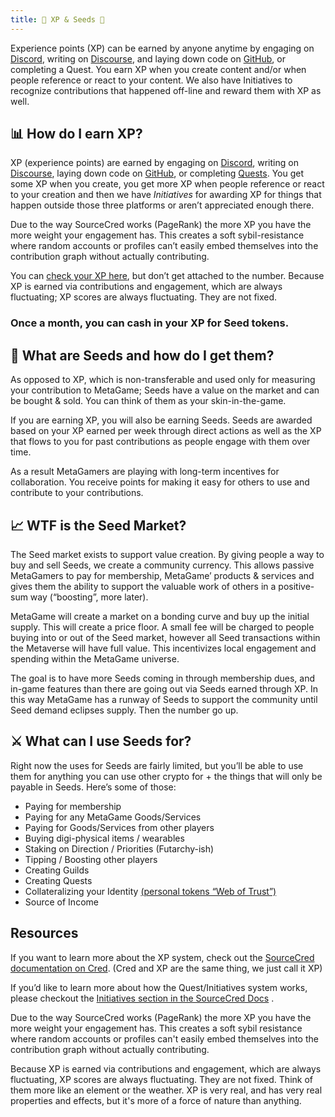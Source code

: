 ```yaml
---
title: 🧬 XP & Seeds 🌱
---
```


Experience points (XP) can be earned by anyone anytime by engaging on [Discord](https://discord.gg/ZqdPP9b), writing on [Discourse](https://metagame.trydiscourse.com/), and laying down code on [GitHub](https://github.com/metafam/), or completing a Quest. You earn XP when you create content and/or when people reference or react to your content. We also have Initiatives to recognize contributions that happened off-line and reward them with XP as well. 

## 📊 How do I earn XP?

XP (experience points) are earned by engaging on [Discord](https://discord.gg/ZqdPP9b), writing on [Discourse](https://metagame.trydiscourse.com/), laying down code on [GitHub](https://github.com/metafam/), or completing [Quests](https://forum.metagame.wtf/c/quest/5/l/latest?board=default). You get some XP when you create, you get more XP when people reference or react to your creation and then we have _Initiatives_ for awarding XP for things that happen outside those three platforms or aren’t appreciated enough there.

Due to the way SourceCred works (PageRank) the more XP you have the more weight your engagement has. This creates a soft sybil-resistance where random accounts or profiles can’t easily embed themselves into the contribution graph without actually contributing.

You can [check your XP here](https://metafam.github.io/XP/#/explorer), but don’t get attached to the number. Because XP is earned via contributions and engagement, which are always fluctuating; XP scores are always fluctuating. They are not fixed.

### Once a month, you can cash in your XP for Seed tokens.

## 🌱 What are Seeds and how do I get them?

As opposed to XP, which is non-transferable and used only for measuring your contribution to MetaGame; Seeds have a value on the market and can be bought & sold. You can think of them as your skin-in-the-game.

If you are earning XP, you will also be earning Seeds. Seeds are awarded based on your XP earned per week through direct actions as well as the XP that flows to you for past contributions as people engage with them over time.

As a result MetaGamers are playing with long-term incentives for collaboration. You receive points for making it easy for others to use and contribute to your contributions.

## 📈 WTF is the Seed Market?

The Seed market exists to support value creation. By giving people a way to buy and sell Seeds, we create a community currency. This allows passive MetaGamers to pay for membership, MetaGame’ products & services and gives them the ability to support the valuable work of others in a positive-sum way (“boosting”, more later).

MetaGame will create a market on a bonding curve and buy up the initial supply. This will create a price floor. A small fee will be charged to people buying into or out of the Seed market, however all Seed transactions within the Metaverse will have full value. This incentivizes local engagement and spending within the MetaGame universe.

The goal is to have more Seeds coming in through membership dues, and in-game features than there are going out via Seeds earned through XP. In this way MetaGame has a runway of Seeds to support the community until Seed demand eclipses supply. Then the number go up.

## ⚔️ What can I use Seeds for?

Right now the uses for Seeds are fairly limited, but you’ll be able to use them for anything you can use other crypto for + the things that will only be payable in Seeds. Here’s some of those:

-   Paying for membership
-   Paying for any MetaGame Goods/Services
-   Paying for Goods/Services from other players
-   Buying digi-physical items / wearables
-   Staking on Direction / Priorities (Futarchy-ish)
-   Tipping / Boosting other players
-   Creating Guilds
-   Creating Quests
-   Collateralizing your Identity [(personal tokens “Web of Trust”)](https://twitter.com/AdamScochran/status/1258053707322863623?s=20)
-   Source of Income
    

## Resources

If you want to learn more about the XP system, check out the [SourceCred documentation on Cred](https://sourcecred.io/docs/concepts/cred). (Cred and XP are the same thing, we just call it XP)

If you’d like to learn more about how the Quest/Initiatives system works, please checkout the [Initiatives section in the SourceCred Docs](https://sourcecred.io/docs/concepts/initiatives) .

Due to the way SourceCred works (PageRank) the more XP you have the more weight your engagement has. This creates a soft sybil resistance where random accounts or profiles can't easily embed themselves into the contribution graph without actually contributing.

Because XP is earned via contributions and engagement, which are always fluctuating, XP scores are always fluctuating. They are not fixed. Think of them more like an element or the weather. XP is very real, and has very real properties and effects, but it's more of a force of nature than anything.
